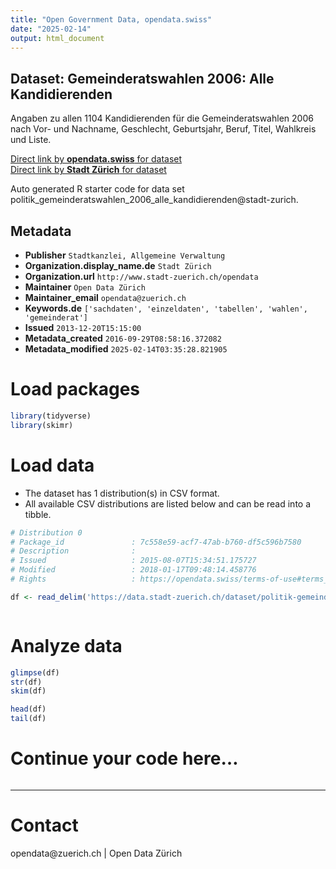 ```yaml
---
title: "Open Government Data, opendata.swiss"
date: "2025-02-14"
output: html_document
---
```


## Dataset: Gemeinderatswahlen 2006: Alle Kandidierenden

Angaben zu allen 1104 Kandidierenden für die Gemeinderatswahlen 2006 nach Vor- und Nachname, Geschlecht, Geburtsjahr, Beruf, Titel, Wahlkreis und Liste.

[Direct link by **opendata.swiss** for dataset](https://opendata.swiss/de/dataset/gemeinderatswahlen-2006-alle-kandidierenden)<br>
[Direct link by **Stadt Zürich** for dataset](https://data.stadt-zuerich.ch/dataset/politik-gemeinderatswahlen-2006-alle-kandidierenden)

Auto generated R starter code for data set politik_gemeinderatswahlen_2006_alle_kandidierenden@stadt-zurich.

## Metadata

- **Publisher** `Stadtkanzlei, Allgemeine Verwaltung`
- **Organization.display_name.de** `Stadt Zürich`
- **Organization.url** `http://www.stadt-zuerich.ch/opendata`
- **Maintainer** `Open Data Zürich`
- **Maintainer_email** `opendata@zuerich.ch`
- **Keywords.de** `['sachdaten', 'einzeldaten', 'tabellen', 'wahlen', 'gemeinderat']`
- **Issued** `2013-12-20T15:15:00`
- **Metadata_created** `2016-09-29T08:58:16.372082`
- **Metadata_modified** `2025-02-14T03:35:28.821905`


# Load packages

```r

library(tidyverse)
library(skimr)

```

# Load data

-   The dataset has 1 distribution(s) in CSV format.
-   All available CSV distributions are listed below and can be read into a tibble.

```r

# Distribution 0
# Package_id               : 7c558e59-acf7-47ab-b760-df5c596b7580
# Description              : 
# Issued                   : 2015-08-07T15:34:51.175727
# Modified                 : 2018-01-17T09:48:14.458776
# Rights                   : https://opendata.swiss/terms-of-use#terms_open

df <- read_delim('https://data.stadt-zuerich.ch/dataset/politik-gemeinderatswahlen-2006-alle-kandidierenden/download/GRW-2006-alle-Kandidierenden-OGD.csv')



```

# Analyze data

```r

glimpse(df)
str(df)
skim(df)

head(df)
tail(df)

```

# Continue your code here...

```r

```

------------------------------------------------------------------------

# Contact

opendata@zuerich.ch | Open Data Zürich
